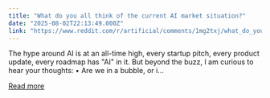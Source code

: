 ```yaml
---
title: "What do you all think of the current AI market situation?"
date: "2025-08-02T22:13:49.000Z"
link: "https://www.reddit.com/r/artificial/comments/1mg2txj/what_do_you_all_think_of_the_current_ai_market/"
---
```


The hype around AI is at an all-time high, every startup pitch, every product update, every roadmap has "AI" in it. But beyond the buzz, I am curious to hear your thoughts:
 • Are we in a bubble, or i...

[Read more](https://www.reddit.com/r/artificial/comments/1mg2txj/what_do_you_all_think_of_the_current_ai_market/)
